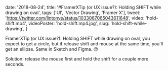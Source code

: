
  date: '2018-08-24',
  title: '#FramerXTip (or UX issue?): Holding SHIFT while drawing on oval',
  tags: ['UI', 'Vector Drawing', 'Framer X'],
  tweet: 'https://twitter.com/lintonye/status/1033067065043611648',
  video: 'hold-shift.mp4',
  videoPoster: 'hold-shift.mp4.jpg',
  slug: 'hold-shift-while-drawing',
}


FramerXTip (or UX issue?): Holding SHIFT while drawing on oval, you expect to get a circle, but if release shift and mouse at the same time, you'll get an ellipse. Same in Sketch and Figma. 😐

Solution: release the mouse first and hold the shift for a couple more seconds.
